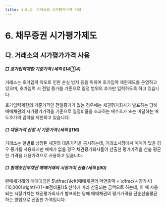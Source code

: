 ```yaml
---
title: 4.6.3. 거래소의 시가평가가격 사용
---
```

# 6. 채무증권 시가평가제도

## 다. 거래소의 시가평가가격 사용 

##### □ 호가입력제한 기준가격 (세칙 §14①4)

거래소는 호가입력 착오로 인한 손실 방지 등을 위하여 호가입력 제한제도를 운영하고 있으며, 호가입력 시 전일 종가를 기준으로 일정 범위의 호가만 입력하도록 하고 있습니다.

호가입력제한의 기준가격인 전일종가가 없는 경우에는 채권평가회사가 발표하는 당해 매매채권의 시가평가가격을 기준으로 일정비율을 초과하는 매수호가 또는 미달하는 매도호가의 입력을 제한하고 있습니다.

##### □ 대용가격 산정 시 기준가격 (세칙 §116)

거래소는 일별로 상장된 채권의 대용가격을 공시하는데, 거래소시장에서 매매가 있을 경우 종가를 사용하지만 매매가 없을 경우 채권평가회사들이 산출한 평가가격을 산술 평균한 가격을 대용가격으로 사용하고 있습니다.

##### □ 환매조건부채권 매매거래의 시장가치 산출 (세칙 §90)

환매채거래의 매매대금은 $\dfrac{\left(매매채권의 액면총액 × \dfrac{시장가치}{10,000}\right)}{(1+보전비율)}$ 산식에 따라 산출되는 금액으로 하는데, 이 때 사용되는 시장가치는 채권평가회사가 발표하는 당해 매매채권의 평가가격을 단순산술평균하는 방법으로 산출한 가격입니다.
